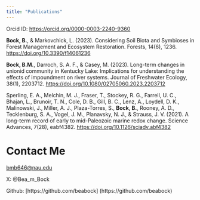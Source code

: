 ```yaml
---
title: "Publications"
---
```



Orcid ID: <https://orcid.org/0000-0003-2240-9360>   

**Bock, B.**, & Markovchick, L. (2023). Considering Soil Biota and Symbioses in Forest Management and Ecosystem Restoration. Forests, 14(6), 1236. <https://doi.org/10.3390/f14061236>

**Bock, B.M.**, Darroch, S. A. F., & Casey, M. (2023). Long-term changes in unionid community in Kentucky Lake: Implications for understanding the effects of impoundment on river systems. Journal of Freshwater Ecology, 38(1), 2203712. <https://doi.org/10.1080/02705060.2023.2203712>

Sperling, E. A., Melchin, M. J., Fraser, T., Stockey, R. G., Farrell, U. C., Bhajan, L., Brunoir, T. N., Cole, D. B., Gill, B. C., Lenz, A., Loydell, D. K., Malinowski, J., Miller, A. J., Plaza-Torres, S., **Bock, B.**, Rooney, A. D., Tecklenburg, S. A., Vogel, J. M., Planavsky, N. J., & Strauss, J. V. (2021). A long-term record of early to mid-Paleozoic marine redox change. Science Advances, 7(28), eabf4382. <https://doi.org/10.1126/sciadv.abf4382>

# Contact Me

[bmb646\@nau.edu](mailto:bmb646@nau.edu)

X: @Bea_m_Bock

Github: [https://github.com/beabock] (https://github.com/beabock)
